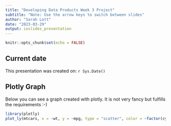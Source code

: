 ```yaml
---
title: "Developing Data Products Week 3 Project"
subtitle: "Note: Use the arrow keys to switch between slides"
author: "Sarah Lott"
date: "2023-03-29"
output: ioslides_presentation
---
```


```r
knitr::opts_chunk$set(echo = FALSE)
```

## Current date

This presentation was created on: `r Sys.Date()`


## Plotly Graph

Below you can see a graph created with plotly. It is not very fancy but fulfills the requirements :-)

```r
library(plotly)
plot_ly(mtcars, x = ~wt, y = ~mpg, type = "scatter", color = ~factor(cyl), size = ~hp)
```


